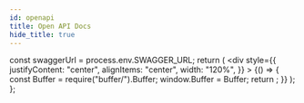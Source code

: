 ```yaml
---
id: openapi
title: Open API Docs
hide_title: true
---
```



  const swaggerUrl = process.env.SWAGGER_URL;
  return (
    <div
      style={{
        justifyContent: "center",
        alignItems: "center",
        width: "120%",
      }}
    >
      <BrowserOnly>
        {() => {
          const Buffer = require("buffer/").Buffer;
          window.Buffer = Buffer;
          return <SwaggerUI url={swaggerUrl} />;
        }}
      </BrowserOnly>
    </div>
  );
};

<APIDocs />
